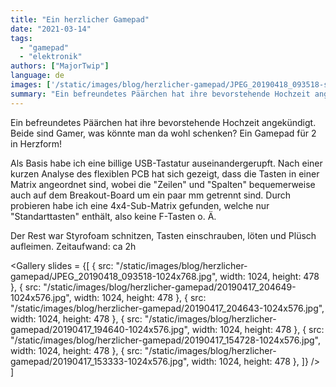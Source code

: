 ```yaml
---
title: "Ein herzlicher Gamepad"
date: "2021-03-14"
tags: 
  - "gamepad"
  - "elektronik"
authors: ["MajorTwip"]
language: de
images: ['/static/images/blog/herzlicher-gamepad/JPEG_20190418_093518-scaled']
summary: "Ein befreundetes Päärchen hat ihre bevorstehende Hochzeit angekündigt. Beide sind Gamer, was könnte man da wohl schenken? Ein Gamepad für 2 in Herzform!"
---
```


Ein befreundetes Päärchen hat ihre bevorstehende Hochzeit angekündigt. Beide sind Gamer, was könnte man da wohl schenken? Ein Gamepad für 2 in Herzform!

Als Basis habe ich eine billige USB-Tastatur auseinandergerupft. Nach einer kurzen Analyse des flexiblen PCB hat sich gezeigt, dass die Tasten in einer Matrix angeordnet sind, wobei die "Zeilen" und "Spalten" bequemerweise auch auf dem Breakout-Board um ein paar mm getrennt sind. Durch probieren habe ich eine 4x4-Sub-Matrix gefunden, welche nur "Standarttasten" enthält, also keine F-Tasten o. Ä.

Der Rest war Styrofoam schnitzen, Tasten einschrauben, löten und Plüsch aufleimen. Zeitaufwand: ca 2h

<Gallery slides = {[
  { src: "/static/images/blog/herzlicher-gamepad/JPEG_20190418_093518-1024x768.jpg", width: 1024, height: 478 },
  { src: "/static/images/blog/herzlicher-gamepad/20190417_204649-1024x576.jpg", width: 1024, height: 478 },
  { src: "/static/images/blog/herzlicher-gamepad/20190417_204643-1024x576.jpg", width: 1024, height: 478 },
  { src: "/static/images/blog/herzlicher-gamepad/20190417_194640-1024x576.jpg", width: 1024, height: 478 },
  { src: "/static/images/blog/herzlicher-gamepad/20190417_154728-1024x576.jpg", width: 1024, height: 478 },
  { src: "/static/images/blog/herzlicher-gamepad/20190417_153333-1024x576.jpg", width: 1024, height: 478 },
]} />
]